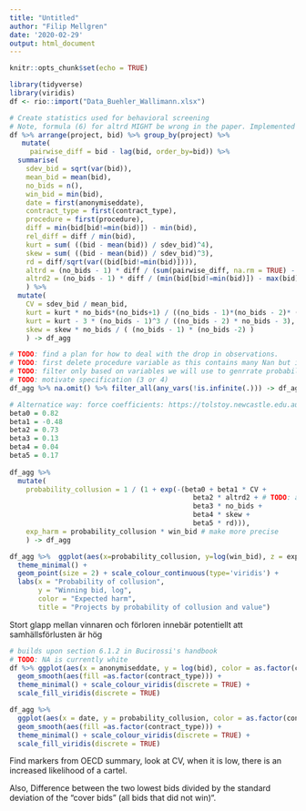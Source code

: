 ```yaml
---
title: "Untitled"
author: "Filip Mellgren"
date: '2020-02-29'
output: html_document
---
```


```r
knitr::opts_chunk$set(echo = TRUE)
```

```r
library(tidyverse)
library(viridis)
df <- rio::import("Data_Buehler_Wallimann.xlsx")
```

```r
# Create statistics used for behavioral screening 
# Note, formula (6) for altrd MIGHT be wrong in the paper. Implemented with wrong sign.
df %>% arrange(project, bid) %>% group_by(project) %>% 
   mutate(
     pairwise_diff = bid - lag(bid, order_by=bid)) %>%
  summarise(
    sdev_bid = sqrt(var(bid)), 
    mean_bid = mean(bid), 
    no_bids = n(),
    win_bid = min(bid),
    date = first(anonymiseddate), 
    contract_type = first(contract_type), 
    procedure = first(procedure),
    diff = min(bid[bid!=min(bid)]) - min(bid),
    rel_diff = diff / min(bid),
    kurt = sum( ((bid - mean(bid)) / sdev_bid)^4),
    skew = sum( ((bid - mean(bid)) / sdev_bid)^3),
    rd = diff/sqrt(var((bid[bid!=min(bid)]))),
    altrd = (no_bids - 1) * diff / (sum(pairwise_diff, na.rm = TRUE) - diff),
    altrd2 = (no_bids - 1) * diff / (min(bid[bid!=min(bid)]) - max(bid)) # Equivalent magnitude (but takes reversed sign into account)
    ) %>%
  mutate(
    CV = sdev_bid / mean_bid, 
    kurt = kurt * no_bids*(no_bids+1) / ((no_bids - 1)*(no_bids - 2)* (no_bids - 3)),
    kurt = kurt - 3 * (no_bids - 1)^3 / ((no_bids - 2) * no_bids - 3),
    skew = skew * no_bids / ( (no_bids - 1) * (no_bids -2) )
    ) -> df_agg
```
```r
# TODO: find a plan for how to deal with the drop in observations.
# TODO: first delete procedure variable as this contains many Nan but is not necessary
# TODO: filter only based on variables we will use to genrrate probabilities based on sig
# TODO: motivate specification (3 or 4)
df_agg %>% na.omit() %>% filter_all(any_vars(!is.infinite(.))) -> df_agg
```

```r
# Alternatice way: force coefficients: https://tolstoy.newcastle.edu.au/R/e2/help/07/08/24294.html
beta0 = 0.82
beta1 = -0.48
beta2 = 0.73
beta3 = 0.13
beta4 = 0.04
beta5 = 0.17
  
df_agg %>% 
  mutate(
    probability_collusion = 1 / (1 + exp(-(beta0 + beta1 * CV + 
                                             beta2 * altrd2 + # TODO: altrd2 or not
                                             beta3 * no_bids +
                                             beta4 * skew +
                                             beta5 * rd))),
    exp_harm = probability_collusion * win_bid # make more precise
    ) -> df_agg
```
```r
df_agg %>%  ggplot(aes(x=probability_collusion, y=log(win_bid), z = exp_harm, color=exp_harm)) + 
  theme_minimal() +
  geom_point(size = 2) + scale_colour_continuous(type='viridis') +
  labs(x = "Probability of collusion", 
       y = "Winning bid, log", 
       color = "Expected harm",
       title = "Projects by probability of collusion and value")
```
Stort glapp mellan vinnaren och förloren innebär potentiellt att samhällsförlusten är hög

```r
# builds upon section 6.1.2 in Bucirossi's handbook
# TODO: NA is currently white
df %>% ggplot(aes(x = anonymiseddate, y = log(bid), color = as.factor(contract_type))) +
  geom_smooth(aes(fill =as.factor(contract_type))) +
  theme_minimal() + scale_colour_viridis(discrete = TRUE) +
  scale_fill_viridis(discrete = TRUE)
```

```r
df_agg %>% 
  ggplot(aes(x = date, y = probability_collusion, color = as.factor(contract_type))) +
  geom_smooth(aes(fill =as.factor(contract_type))) +
  theme_minimal() + scale_colour_viridis(discrete = TRUE) +
  scale_fill_viridis(discrete = TRUE) 
```

Find markers from OECD summary, look at CV, when it is low, there is an increased likelihood of a cartel. 

Also, Difference between the two lowest bids divided by the standard deviation of the "cover bids" (all bids that did not win)".

